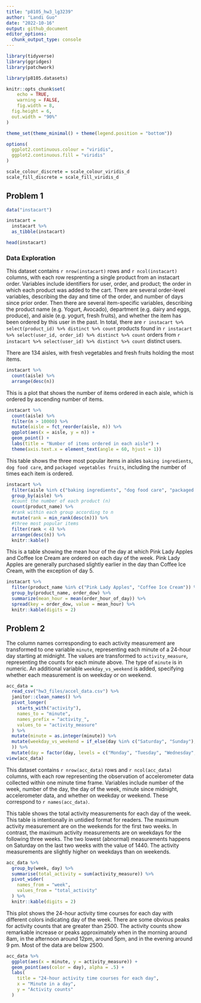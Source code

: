 ```yaml
---
title: "p8105_hw3_lg3239"
author: "Landi Guo"
date: "2022-10-16"
output: github_document
editor_options: 
  chunk_output_type: console
---
```


```r
library(tidyverse)
library(ggridges)
library(patchwork)

library(p8105.datasets)

knitr::opts_chunk$set(
	echo = TRUE,
	warning = FALSE,
	fig.width = 8, 
  fig.height = 6,
  out.width = "90%"
)

theme_set(theme_minimal() + theme(legend.position = "bottom"))

options(
  ggplot2.continuous.colour = "viridis",
  ggplot2.continuous.fill = "viridis"
)

scale_colour_discrete = scale_colour_viridis_d
scale_fill_discrete = scale_fill_viridis_d
```

## Problem 1

```r
data("instacart")

instacart = 
  instacart %>% 
  as_tibble(instacart)
```

```r
head(instacart)
```
### Data Exploration

This dataset contains `r nrow(instacart)` rows and `r ncol(instacart)` columns, with each row resprenting a single product from an instacart order. Variables include identifiers for user, order, and product; the order in which each product was added to the cart. There are several order-level variables, describing the day and time of the order, and number of days since prior order. Then there are several item-specific variables, describing the product name (e.g. Yogurt, Avocado), department (e.g. dairy and eggs, produce), and aisle (e.g. yogurt, fresh fruits), and whether the item has been ordered by this user in the past. In total, there are `r instacart %>% select(product_id) %>% distinct %>% count` products found in `r instacart %>% select(user_id, order_id) %>% distinct %>% count` orders from `r instacart %>% select(user_id) %>% distinct %>% count` distinct users.

There are 134 aisles, with fresh vegetables and fresh fruits holding the most items.

```r
instacart %>% 
  count(aisle) %>% 
  arrange(desc(n))
```

This is a plot that shows the number of items ordered in each aisle, which is ordered by ascending number of items.

```r
instacart %>% 
  count(aisle) %>% 
  filter(n > 10000) %>% 
  mutate(aisle = fct_reorder(aisle, n)) %>% 
  ggplot(aes(x = aisle, y = n)) + 
  geom_point() + 
  labs(title = "Number of items ordered in each aisle") +
  theme(axis.text.x = element_text(angle = 60, hjust = 1))

```


This table shows the three most popular items in aisles `baking ingredients`, `dog food care`, and `packaged vegetables fruits`, including the number of times each item is ordered.

```r
instacart %>% 
  filter(aisle %in% c("baking ingredients", "dog food care", "packaged vegetables fruits")) %>%
  group_by(aisle) %>% 
  #count the number of each product (n)
  count(product_name) %>% 
  #rank within each group according to n
  mutate(rank = min_rank(desc(n))) %>% 
  #three most popular items
  filter(rank < 4) %>% 
  arrange(desc(n)) %>%
  knitr::kable()
```
This is a table showing the mean hour of the day at which Pink Lady Apples and Coffee Ice Cream are ordered on each day of the week. Pink Lady Apples are generally purchased slightly earlier in the day than Coffee Ice Cream, with the exception of day 5.

```r
instacart %>%
  filter(product_name %in% c("Pink Lady Apples", "Coffee Ice Cream")) %>%
  group_by(product_name, order_dow) %>%
  summarize(mean_hour = mean(order_hour_of_day)) %>%
  spread(key = order_dow, value = mean_hour) %>%
  knitr::kable(digits = 2)
```

## Problem 2

The column names corresponding to each activity measurement are transformed to one variable `minute`, representing each minute of a 24-hour day starting at midnight. The values are transformed to `activity_measure`, representing the counts for each minute above. The type of `minute` is in numeric. An additional variable `weekday_vs_weekend` is added, specifying whether each measurement is on weekday or on weekend.

```r
acc_data = 
  read_csv("hw3_files/accel_data.csv") %>%
  janitor::clean_names() %>%
  pivot_longer(
    starts_with("activity"),
    names_to = "minute",
    names_prefix = "activity_",
    values_to = "activity_measure"
  ) %>%
  mutate(minute = as.integer(minute)) %>%
  mutate(weekday_vs_weekend = if_else(day %in% c("Saturday", "Sunday"), "weekend", "weekday"
  )) %>%
  mutate(day = factor(day, levels = c("Monday", "Tuesday", "Wednesday", "Thursday", "Friday", "Saturday", "Sunday")))
view(acc_data)
```

This dataset contains `r nrow(acc_data)` rows and `r ncol(acc_data)` columns, with each row representing the observation of accelerometer data collected within one minute time frame. Variables include number of the week, number of the day, the day of the week, minute since midnight, accelerometer data, and whether on weekday or weekend. These correspond to `r names(acc_data)`. 

This table shows the total activity measurements for each day of the week. This table is intentionally in untidied format for readers. The maximum activity measurement are on the weekends for the first two weeks. In contrast, the maximum activity measurements are on weekdays for the following three weeks. The two lowest (abnormal) measurements happens on Saturday on the last two weeks with the value of 1440. The activity measurements are slightly higher on weekdays than on weekends.

```r
acc_data %>%
  group_by(week, day) %>%
  summarise(total_activity = sum(activity_measure)) %>%
  pivot_wider(
    names_from = "week",
    values_from = "total_activity"
  ) %>%
  knitr::kable(digits = 2)
```

This plot shows the 24-hour activity time courses for each day with different colors indicating day of the week. There are some obvious peaks for activity counts that are greater than 2500. The activity counts show remarkable increase or peaks approximately when in the morning around 8am, in the afternoon around 12pm, around 5pm, and in the evening around 9 pm. Most of the data are below 2500.

```r
acc_data %>%
  ggplot(aes(x = minute, y = activity_measure)) +
  geom_point(aes(color = day), alpha = .5) +
  labs(
    title = "24-hour activity time courses for each day",
    x = "Minute in a day",
    y = "Activity counts"
  ) 
```

